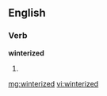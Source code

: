 ==English==

===Verb===
'''winterized'''

# {{past of|winterize}}

[[mg:winterized]]
[[vi:winterized]]